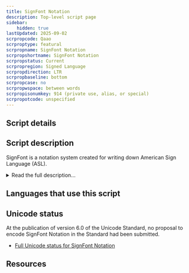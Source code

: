 ```yaml
---
title: SignFont Notation
description: Top-level script page
sidebar:
    hidden: true
lastUpdated: 2025-09-02
scrpropcode: Qaao
scrproptype: featural
scrpropname: SignFont Notation
scrpropshortname: SignFont Notation
scrpropstatus: Current
scrpropregion: Signed Language
scrpropdirection: LTR
scrpropbaseline: bottom
scrpropcase: no
scrpropwspace: between words
scrpropisonumkey: 914 (private use, alias, or special)
scrpropotcode: unspecified
---
```



## Script details

<ScriptDetails />

## Script description

SignFont is a notation system created for writing down American Sign Language (ASL).

<details>
<summary>Read the full description...</summary>It is used in a limited capacity for computerized texts. The symbols used are partially iconic, but limited provision is also made for non-manual and spatial locations, critical linguistic features that lack representation in some other sign language notation systems. Signfont notation has also been praised for having a much smaller symbol inventory than other sign language scripts, making it easier to learn. However, this means that not all the contrasts in ASL can be written using the script. In addition, the small symbol set makes it difficult to extend the script to signed languages other than ASL. Perhaps due to these disadvantages, it has found limited acceptance among the deaf.

SignFont is also distinguished from other sign language scripts in its representation of the simultaneous actions characteristic of signed languages. Any notation system must reduce these to a one-dimensional stream of symbols. Some sign language scripts make use of stacking characters to represent simultaneity, but SignFont is strictly linear, with conventions established as to which features need to be written first. For example, the symbol for continuous touch is written before any movement symbols to which it relates, even though the touch happens throughout the movement, i.e. is simultaneous with it.

Case is not used, although the first letter of a section is sometimes written in a larger size of font.

_This script is not currently recognized by [ISO 15924](http://www.unicode.org/iso15924/), but is included in ScriptSource for research purposes. If you have any information on this script, please add the information to the site. Your contributions can be a great help in refining and expanding the ISO 15924 standard._
</details>

## Languages that use this script

<WsList script='Qaao' wsMax='5' />

## Unicode status

At the publication of version 6.0 of the Unicode Standard, no proposal to encode SignFont Notation in the Standard had been submitted.

- [Full Unicode status for SignFont Notation](/scrlang/unicode/qaao-unicode.md)



## Resources

<ScriptResources detailSummary='seemore' />

